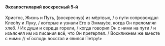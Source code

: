 #### Эксапостиларий воскресный 5-й

Христос, Жизнь и Путь, <R>[</R>воскреснув<R>]</R> из мёртвых, / в пути сопровождал Клео́пу и Луку, / которые и узнали Его в Эммау́се, когда Он преломлял хлеб. / Их души и сердца горели, / когда говорил Он с ними на пути / и изъяснял им из писания всё, что Он претерпел. / Воскликнем же вместе с ними: // «Господь восстал и явился Петру!»
